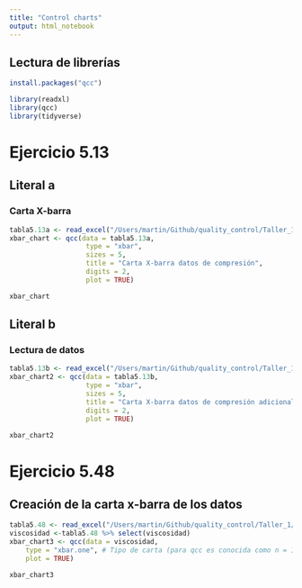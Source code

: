 ```yaml
---
title: "Control charts"
output: html_notebook
---
```


## Lectura de librerías
```r
install.packages("qcc")
```

```r
library(readxl)
library(qcc)
library(tidyverse)
```


# Ejercicio 5.13

## Literal a

### Carta X-barra
```r
tabla5.13a <- read_excel("/Users/martin/Github/quality_control/Taller_1/dptTACC_230218.xlsx", sheet = "d5.13f1")
xbar_chart <- qcc(data = tabla5.13a,
                   type = "xbar",
                   sizes = 5,
                   title = "Carta X-barra datos de compresión", 
                   digits = 2, 
                   plot = TRUE)
```

```r
xbar_chart
```

## Literal b

### Lectura de datos
```r
tabla5.13b <- read_excel("/Users/martin/Github/quality_control/Taller_1/dptTACC_230218.xlsx", sheet = "d5.13f2")
xbar_chart2 <- qcc(data = tabla5.13b,
                   type = "xbar",
                   sizes = 5,
                   title = "Carta X-barra datos de compresión adicionales", 
                   digits = 2, 
                   plot = TRUE)
```

```r
xbar_chart2
```

# Ejercicio 5.48

## Creación de la carta x-barra de los datos

```r
tabla5.48 <- read_excel("/Users/martin/Github/quality_control/Taller_1/dptTACC_230218.xlsx", sheet = "d5.48")
viscosidad <-tabla5.48 %>% select(viscosidad)
xbar_chart3 <- qcc(data = viscosidad, 
    type = "xbar.one", # Tipo de carta (para qcc es conocida como n = 1)
    plot = TRUE) 
```

```r
xbar_chart3
```


